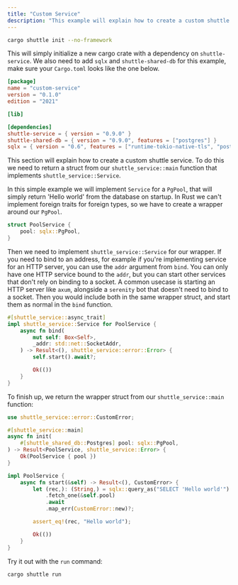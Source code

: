 ```yaml
---
title: "Custom Service"
description: "This example will explain how to create a custom shuttle service."
---
```


```bash
cargo shuttle init --no-framework
```

This will simply initialize a new cargo crate with a dependency on `shuttle-service`.
We also need to add `sqlx` and `shuttle-shared-db` for this example, make sure your
`Cargo.toml` looks like the one below. 

```toml Cargo.toml
[package]
name = "custom-service"
version = "0.1.0"
edition = "2021"

[lib]

[dependencies]
shuttle-service = { version = "0.9.0" }
shuttle-shared-db = { version = "0.9.0", features = ["postgres"] }
sqlx = { version = "0.6", features = ["runtime-tokio-native-tls", "postgres"] }
```

This section will explain how to create a custom shuttle service. To do this we need 
to return a struct from our `shuttle_service::main` function that implements `shuttle_service::Service`.

In this simple example we will implement `Service` for a `PgPool`, that will simply return 'Hello world'
from the database on startup. In Rust we can't implement foreign traits for foreign types, so we have 
to create a wrapper around our `PgPool`.

```rust
struct PoolService {
    pool: sqlx::PgPool,
}
```

Then we need to implement `shuttle_service::Service` for our wrapper. If you need to bind to an address,
for example if you're implementing service for an HTTP server, you can use the `addr` argument from `bind`.
You can only have one HTTP service bound to the `addr`, but you can start other services that don't rely on 
binding to a socket. A common usecase is starting an HTTP server like `axum`, alongside a `serenity` bot 
that doesn't need to bind to a socket. Then you would include both in the same wrapper struct, and start 
them as normal in the `bind` function.

```rust lib.rs
#[shuttle_service::async_trait]
impl shuttle_service::Service for PoolService {
    async fn bind(
        mut self: Box<Self>,
        _addr: std::net::SocketAddr,
    ) -> Result<(), shuttle_service::error::Error> {
        self.start().await?;

        Ok(())
    }
}
```

To finish up, we return the wrapper struct from our `shuttle_service::main` function:

```rust lib.rs
use shuttle_service::error::CustomError;

#[shuttle_service::main]
async fn init(
    #[shuttle_shared_db::Postgres] pool: sqlx::PgPool,
) -> Result<PoolService, shuttle_service::Error> {
    Ok(PoolService { pool })
}

impl PoolService {
    async fn start(&self) -> Result<(), CustomError> {
        let (rec,): (String,) = sqlx::query_as("SELECT 'Hello world'")
            .fetch_one(&self.pool)
            .await
            .map_err(CustomError::new)?;

        assert_eq!(rec, "Hello world");

        Ok(())
    }
}
```

Try it out with the `run` command:

```bash
cargo shuttle run
```
